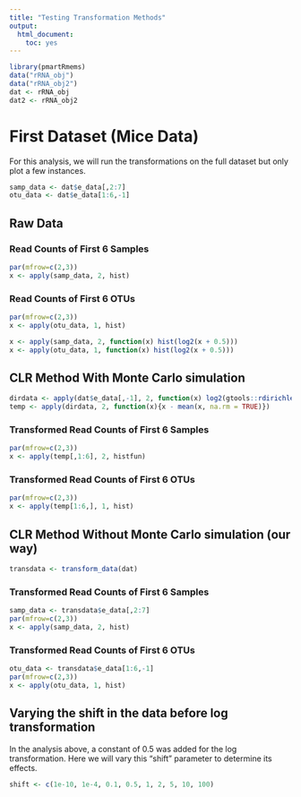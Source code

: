 ```yaml
---
title: "Testing Transformation Methods"
output: 
  html_document: 
    toc: yes
---
```


```r
library(pmartRmems)
data("rRNA_obj")
data("rRNA_obj2")
dat <- rRNA_obj
dat2 <- rRNA_obj2
```

# First Dataset (Mice Data)

For this analysis, we will run the transformations on the full dataset but only plot a few instances. 
```r
samp_data <- dat$e_data[,2:7]
otu_data <- dat$e_data[1:6,-1]
```

## Raw Data 

### Read Counts of First 6 Samples
```r
par(mfrow=c(2,3))
x <- apply(samp_data, 2, hist)
```

### Read Counts of First 6 OTUs
```r
par(mfrow=c(2,3))
x <- apply(otu_data, 1, hist)
```

```r
x <- apply(samp_data, 2, function(x) hist(log2(x + 0.5)))
x <- apply(otu_data, 1, function(x) hist(log2(x + 0.5)))

```


## CLR Method With Monte Carlo simulation 

```r
dirdata <- apply(dat$e_data[,-1], 2, function(x) log2(gtools::rdirichlet(1, x + 0.5)))
temp <- apply(dirdata, 2, function(x){x - mean(x, na.rm = TRUE)})
```

### Transformed Read Counts of First 6 Samples
```r
par(mfrow=c(2,3))
x <- apply(temp[,1:6], 2, histfun)
```

### Transformed Read Counts of First 6 OTUs
```r
par(mfrow=c(2,3))
x <- apply(temp[1:6,], 1, hist)
```


## CLR Method Without Monte Carlo simulation (our way) 

```r
transdata <- transform_data(dat)
```

### Transformed Read Counts of First 6 Samples
```r
samp_data <- transdata$e_data[,2:7]
par(mfrow=c(2,3))
x <- apply(samp_data, 2, hist)
```

### Transformed Read Counts of First 6 OTUs
```r
otu_data <- transdata$e_data[1:6,-1]
par(mfrow=c(2,3))
x <- apply(otu_data, 1, hist)
```


## Varying the shift in the data before log transformation

In the analysis above, a constant of 0.5 was added for the log transformation. Here we will vary this "shift" parameter to determine its effects. 

```r
shift <- c(1e-10, 1e-4, 0.1, 0.5, 1, 2, 5, 10, 100)
```













